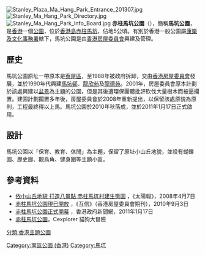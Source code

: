 [[File:Stanley_Plaza_Ma_Hang_Park_Entrance_201307.jpg|thumb]]
[[File:Stanley_Ma_Hang_Park_Directory.jpg|thumb]]
[[File:Stanley_Ma_Hang_Park_Info_Board.jpg|thumb]]
'''赤柱馬坑公園'''（{{lang-en|'''Stanley Ma Hang Park'''}}），簡稱'''馬坑公園'''，是[[香港|香港]]一個[[公園|公園]]，位於[[香港島|香港島]][[赤柱|赤柱]][[馬坑|馬坑]]，佔地5公頃。有別於香港一般公園屬[[康樂及文化事務署|康樂及文化事務署]]轄下，馬坑公園是由[[香港房屋委員會|香港房屋委員會]]興建及管理。

==歷史==

馬坑公園原址一帶原本是[[寮屋區|寮屋區]]，至1988年被政府拆卸，交由[[香港房屋委員會|香港房屋委員會]]發展，並於1990年代興建[[馬坑邨|馬坑邨]]、[[龍欣苑|龍欣苑]]及[[龍德苑|龍德苑]]。2001年，房屋委員會原本計劃於該處興建以[[盆景|盆景]]為主題的公園，但是其後遭環保團體批評砍伐大量樹木而被逼擱置。建園計劃擱置多年後，房屋委員會於2008年重新提出，以保留該處原貌為原則，工程最終得以上馬。馬坑公園於2010年秋落成，並於2011年1月17日正式啟用。

==設計==
馬坑公園以「保育、教育、休閒」為主題，保留了原址小山丘地貌，並設有蝴蝶園、歷史廊、觀鳥角、健身圍等主題小區。

==參考資料==
*[http://the-sun.on.cc/channels/news/20080407/20080407030708_0000.html 依小山丘地貌  打造八景點 赤柱馬坑村建生態園] {{Wayback|url=http://the-sun.on.cc/channels/news/20080407/20080407030708_0000.html |date=20080614074953 }}，《太陽報》，2008年4月7日
*[https://www.housingauthority.gov.hk/tc/about-us/publications-and-statistics/housing-dimensions/article/20100903/fundeck1.html 赤柱馬坑公園現已開放] {{Wayback|url=https://www.housingauthority.gov.hk/tc/about-us/publications-and-statistics/housing-dimensions/article/20100903/fundeck1.html |date=20181011162739 }}，《互信》（香港房屋委員會期刊），2010年9月3日
*[http://www.info.gov.hk/gia/general/201101/17/P201101170257.htm 赤柱馬坑公園正式開幕] {{Wayback|url=http://www.info.gov.hk/gia/general/201101/17/P201101170257.htm |date=20190901184059 }}，香港政府新聞網，2011年1月17日
*[http://www.cexplorer.com/ma_hang/ma_hang.htm 赤柱馬坑公園]{{Wayback|url=http://www.cexplorer.com/ma_hang/ma_hang.htm |date=20101228230529 }}，Cexplorer 貓狗大冒險

{{香港公園}}

[[Category:南區公園_(香港)|Category:南區公園 (香港)]]

[[分類:香港主題公園|分類:香港主題公園]]
[[Category:馬坑|Category:馬坑]]